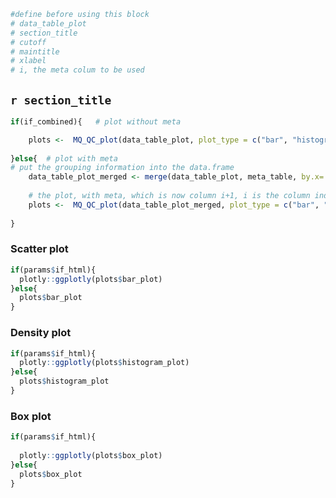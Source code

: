 

```r
#define before using this block
# data_table_plot
# section_title
# cutoff
# maintitle
# xlabel
# i, the meta colum to be used

```


##  `r section_title ` {.tabset .tabset-fade }


```r

if(if_combined){   # plot without meta

    plots <-  MQ_QC_plot(data_table_plot, plot_type = c("bar", "histogram", "box"), cutoff = cutoff, maintitle = maintitle, xlabel = xlabel)
  
}else{  # plot with meta
# put the grouping information into the data.frame
    data_table_plot_merged <- merge(data_table_plot, meta_table, by.x= colnames(data_table_plot)[1], by.y = colnames(meta_table)[1])
    
    # the plot, with meta, which is now column i+1, i is the column index in the meta table
    plots <-  MQ_QC_plot(data_table_plot_merged, plot_type = c("bar", "histogram", "box"), group = colnames(data_table_plot_merged)[i+1],cutoff = cutoff,maintitle = maintitle, xlabel = xlabel)
  
}


```


### Scatter plot

```r
if(params$if_html){
  plotly::ggplotly(plots$bar_plot)
}else{
  plots$bar_plot
}

```

### Density plot

```r
if(params$if_html){
  plotly::ggplotly(plots$histogram_plot)
}else{
  plots$histogram_plot
}

```

### Box plot

```r
if(params$if_html){
  
  plotly::ggplotly(plots$box_plot)
}else{
  plots$box_plot
}

```

